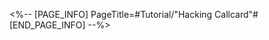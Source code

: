 <%-- [PAGE_INFO]
PageTitle=#Tutorial/"Hacking Callcard"#
[END_PAGE_INFO] --%>
{{Tutorial
|sort      = 800802
|title     = "Hacking Callcard"
|subtitle  = 
|type      = 
|about     = 
|image1    = Tutorial Hacking Callcard 1.png{{subst:void|<!--$UPLOAD:<<SpriteOutput/TutorialPic/TutorialPage_800802.png>-<Tutorial Hacking Callcard 1.png>-<Tutorial Files>>-->}}
|text1     = Scan the {{Color|h|nobold=1|hacking callcard}} graffiti in the domain to decipher the attack algorithm used by Silver Wolf. Collect {{Color|h|nobold=1|hacking callcards}} to increase Simulated Calculation's intensity level.
|image2    = Tutorial Hacking Callcard 2.png{{subst:void|<!--$UPLOAD:<<SpriteOutput/TutorialPic/TutorialPage_800801.png>-<Tutorial Hacking Callcard 2.png>-<Tutorial Files>>-->}}
|text2     = {{Color|h|nobold=1|Simulated Calculation}} will deal Quantum DMG to all enemies every turn. This DMG reduces Toughness of all enemies regardless of Weakness Type.
}}
